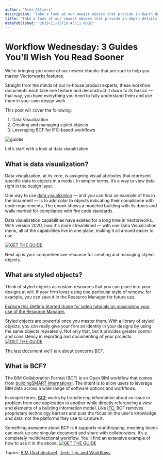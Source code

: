 ```yaml
---
author: "Alex Altieri"
description: "Take a look at our newest ebooks that provide in-depth details on specific Vectorworks features and capabilities."
title: "Take a look at our newest ebooks that provide in-depth details on specific Vectorworks features and capabilities." 
datePublished: "2019-11-13T18:43:11.000Z"
---
```

# Workflow Wednesday: 3 Guides You'll Wish You Read Sooner

We’re bringing you some of our newest ebooks that are sure to help you master Vectorworks features.

Straight from the minds of our in-house product experts, these workflow documents each take one feature and deconstruct it down to its basics — that way, you have everything you need to fully understand them and use them in your own design work.  
  
This post will cover the following:

1. Data Visualization
2. Creating and managing styled objects
3. Leveraging BCF for IFC-based workflows

![guides](https://blog.vectorworks.net/hs-fs/hubfs/Blog%20Images/191113_Workflow%20Wednesday/blog-images-nov-11-workflow-doc.jpg?width=600&name=blog-images-nov-11-workflow-doc.jpg)

Let’s start with a look at data visualization.

## What is data visualization?

Data visualization, at its core, is assigning visual attributes that represent specific data to objects in a model. In simpler terms, it’s a way to view data right in the design layer.

One way to use [data visualization](/teaser-tuesday-live-data-visualization?utm%5Fcampaign=blog&utm%5Fmedium=planetvectorworks&utm%5Fsource=intext&utm%5Fcontent=workflowwednesday111319) — and you can find an example of this in the document — is to add color to objects indicating their compliance with code requirements. The ebook shows a modeled building with its doors and walls marked for compliance with fire code standards.

Data visualization capabilities have existed for a long time in Vectorworks. With version 2020, now it's more streamlined — with one Data Visualization menu, all of the capabilities live in one place, making it all around easier to use. 

[![GET THE GUIDE](https://no-cache.hubspot.com/cta/default/3018241/03f0fb2c-e998-4095-87c5-eaa8eac5dcc9.png)](https://cta-redirect.hubspot.com/cta/redirect/3018241/03f0fb2c-e998-4095-87c5-eaa8eac5dcc9) 

Next up is your comprehensive resource for creating and managing styled objects.

## What are styled objects?

Think of styled objects as custom resources that you can place into your designs at will. If your firm loves using one particular style of window, for example, you can save it in the Resource Manager for future use.

[Explore this Getting Started Guide for video tutorials on maximizing your use of the Resource Manager.](https://university.vectorworks.net/mod/scorm/player.php?a=12&currentorg=articulate%5Frise&scoid=24)

Styled objects are powerful once you master them. With a library of styled objects, you can really give your firm an identity in your designs by using the same objects repeatedly. Not only that, but it provides greater control and consistency in reporting and documenting of your projects. [![GET THE GUIDE](https://no-cache.hubspot.com/cta/default/3018241/cd0635b1-82a8-42b0-99dc-64c0508d6543.png)](https://cta-redirect.hubspot.com/cta/redirect/3018241/cd0635b1-82a8-42b0-99dc-64c0508d6543) 

The last document we’ll talk about concerns BCF.

## What is BCF?

The BIM Collaboration Format (BCF) is an Open BIM workflow that comes from [buildingSMART International](https://www.buildingsmart.org/). The intent is to allow users to leverage BIM data across a wide range of software options and workflows. 

In simple terms, [BCF](https://app-help.vectorworks.net/2020/eng/index.htm#t=VW2020%5FGuide%2FIFC%2FManaging%5FBCF%5Finformation.htm?utm%5Fcampaign=blog&utm%5Fmedium=planetvectorworks&utmsource=intext&utm%5Fcontent=workflowwednesday111319) works by transferring information about an issue or problem from one application to another while directly referencing a view and elements of a building information model. Like [IFC](http://buildingsmart.org/standards/bsi-standards/industry-foundation-classes/), BCF removes proprietary technology barriers and puts the focus on the user’s knowledge and data, not the platforms they use to capture it. 

Something awesome about BCF is it supports roundtripping, meaning teams can mark up one singular document and share with collaborators. It’s a completely multidirectional workflow. You’ll find an extensive example of how to use it in the ebook. [![GET THE GUIDE](https://no-cache.hubspot.com/cta/default/3018241/51a4bb1e-1fec-4a79-a7cc-5389755ada98.png)](https://cta-redirect.hubspot.com/cta/redirect/3018241/51a4bb1e-1fec-4a79-a7cc-5389755ada98) 

 Topics: [BIM (Architecture)](https://blog.vectorworks.net/topic/bim-architecture), [Tech Tips and Workflows](https://blog.vectorworks.net/topic/tech-tips-and-workflows) 

 